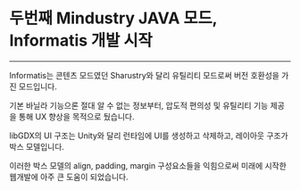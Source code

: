 # 두번째 Mindustry JAVA 모드, Informatis 개발 시작

---

Informatis는 콘텐츠 모드였던 Sharustry와 달리 유틸리티 모드로써 버전
호환성을 가진 모드입니다.

기본 바닐라 기능으론 절대 알 수 없는 정보부터, 압도적 편의성 및 유틸리티
기능 제공을 통해 UX 향상을 목적으로 뒀습니다.

libGDX의 UI 구조는 Unity와 달리 런타임에 UI를 생성하고 삭제하고,
레이아웃 구조가 박스 모델입니다.

이러한 박스 모델의 align, padding, margin 구성요소들을 익힘으로써 미래에
시작한 웹개발에 아주 큰 도움이 되었습니다.

<RepoCard repository="informatis" />
